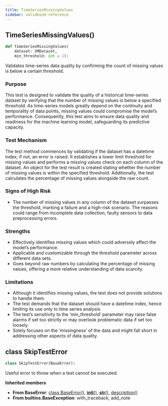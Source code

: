 ```yaml
---
title: TimeSeriesMissingValues
sidebar: validmind-reference
---
```


## TimeSeriesMissingValues[()]{.muted}

```python
def TimeSeriesMissingValues(
    dataset: VMDataset,
    min_threshold: int = 1):
```

Validates time-series data quality by confirming the count of missing values is below a certain threshold.

### Purpose

This test is designed to validate the quality of a historical time-series dataset by verifying that the number of missing values is below a specified threshold. As time-series models greatly depend on the continuity and temporality of data points, missing values could compromise the model's performance. Consequently, this test aims to ensure data quality and readiness for the machine learning model, safeguarding its predictive capacity.

### Test Mechanism

The test method commences by validating if the dataset has a datetime index; if not, an error is raised. It establishes a lower limit threshold for missing values and performs a missing values check on each column of the dataset. An object for the test result is created stating whether the number of missing values is within the specified threshold. Additionally, the test calculates the percentage of missing values alongside the raw count.

### Signs of High Risk

- The number of missing values in any column of the dataset surpasses the threshold, marking a failure and a high-risk scenario. The reasons could range from incomplete data collection, faulty sensors to data preprocessing errors.

### Strengths

- Effectively identifies missing values which could adversely affect the model’s performance.
- Applicable and customizable through the threshold parameter across different data sets.
- Goes beyond raw numbers by calculating the percentage of missing values, offering a more relative understanding of data scarcity.

### Limitations

- Although it identifies missing values, the test does not provide solutions to handle them.
- The test demands that the dataset should have a datetime index, hence limiting its use only to time series analysis.
- The test's sensitivity to the 'min_threshold' parameter may raise false alarms if set too strictly or may overlook problematic data if set too loosely.
- Solely focuses on the 'missingness' of the data and might fall short in addressing other aspects of data quality.

## [class]{.muted} SkipTestError

```python
class SkipTestError(BaseError):
```

Useful error to throw when a test cannot be executed.

**Inherited members**

- **From BaseError**: [class BaseError[()]{.muted}](#class-baseerror), [__init__[()]{.muted}](#__init__), [__str__[()]{.muted}](#__str__), [description[()]{.muted}](#description)
- **From builtins.BaseException**: with_traceback, add_note
